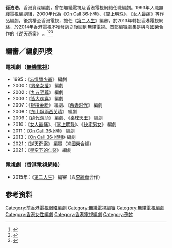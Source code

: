 '''孫浩浩'''，香港資深編劇，曾在無綫電視及香港電視網絡任職編劇。1993年入職無綫電視編劇組，2000年代為《[[On_Call_36小時|On Call 36小時]]》、《[[掌上明珠|掌上明珠]]》、《[[女人最痛|女人最痛]]》等作品編劇，後跳槽至香港電視，擔任《[[第二人生|第二人生]]》編審，於2013年轉投香港電視網絡，於2014年香港電視不獲發牌之後回到無綫電視。首部編審劇集是與[[岑國榮|岑國榮]]合作的《[[逆天奇案|逆天奇案]]》 。<ref>{{Cite web |url=https://jmc.hksyu.edu/ourvoice/?p=1603 |title=編劇的毅術 孫浩浩 |accessdate=2020-08-29 |archive-date=2020-06-05 |archive-url=https://web.archive.org/web/20200605052813/https://jmc.hksyu.edu/ourvoice/?p=1603 |dead-url=no }}</ref><ref>{{Cite web |url=http://paper.wenweipo.com/2012/04/12/OT1204120013.htm |title=琴台客聚：編審、編嬸 |accessdate=2020-09-19 |archive-date=2017-12-25 |archive-url=https://web.archive.org/web/20171225053947/http://paper.wenweipo.com/2012/04/12/OT1204120013.htm |dead-url=no }}</ref><ref>{{Cite web |url=http://paper.wenweipo.com/2014/01/16/CF1401160002.htm |title=琴台客聚：見習編劇 |access-date=2020-09-19 |archive-date=2020-11-26 |archive-url=https://web.archive.org/web/20201126012153/http://paper.wenweipo.com/2014/01/16/CF1401160002.htm }}</ref>

==編審／編劇列表==
===電視劇（[[無綫電視|無綫電視]]）===
*1995：《[[忘情闊少爺|忘情闊少爺]]》 編劇
*2000：《[[男亲女爱|男亲女爱]]》 編劇
*2002：《[[九五至尊|九五至尊]]》 編劇
*2003：《[[皆大欢喜|皆大欢喜]]》 編劇
*2007：《[[银楼金粉|银楼金粉]]》 編劇、《[[两妻时代|两妻时代]]》 編劇
*2008：《[[东山飘雨西关晴|东山飘雨西关晴]]》 編劇
*2009：《[[绝代双骄|绝代双骄]]》 編劇、《[[桌球天王|桌球天王]]》 編劇
*2010：《[[女人最痛|女人最痛]]》、《[[掌上明珠|掌上明珠]]》、《[[抉宅男女|抉宅男女]]》 編劇
*2011：《[[On_Call_36小時|On Call 36小時]]》 編劇
*2013：《[[On_Call_36小時II|On Call 36小時II]]》 編劇
*2021：《[[逆天奇案|逆天奇案]]》 編審（[[岑國榮_(香港)|岑國榮]]合編）
*2021：《[[星空下的仁醫|星空下的仁醫]]》 編劇

===電視劇（[[香港電視網絡|香港電視網絡]]）===
*2015年：《[[第二人生|第二人生]]》 編審（與[[李綺華|李綺華]]合作）

==参考资料==
{{reflist}}
{{HK-enter-bio-stub}}
{{無綫電視劇集編審}}
[[Category:前香港電視網絡編劇|Category:前香港電視網絡編劇]]
[[Category:無綫電視編審|Category:無綫電視編審]]
[[Category:無綫電視編劇|Category:無綫電視編劇]]
[[Category:香港女性編劇|Category:香港女性編劇]]
[[Category:香港電視編劇|Category:香港電視編劇]]
[[Category:孫姓|Category:孫姓]]